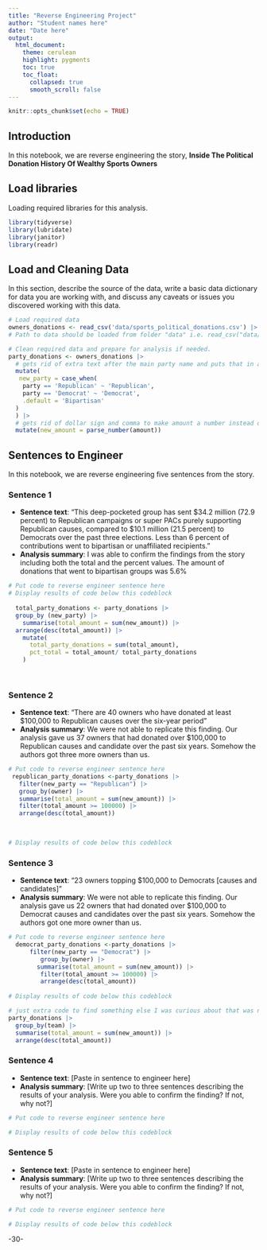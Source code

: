 ```yaml
---
title: "Reverse Engineering Project"
author: "Student names here"
date: "Date here"
output:
  html_document:
    theme: cerulean
    highlight: pygments
    toc: true
    toc_float:
      collapsed: true
      smooth_scroll: false
---
```


```r
knitr::opts_chunk$set(echo = TRUE)
```

## Introduction

In this notebook, we are reverse engineering the story, **Inside The Political Donation History Of Wealthy Sports Owners**

## Load libraries

Loading required libraries for this analysis.

```r
library(tidyverse)
library(lubridate)
library(janitor)
library(readr)


```

## Load and Cleaning Data

In this section, describe the source of the data, write a basic data dictionary for data you are working with, and discuss any caveats or issues you discovered working with this data.

```r
# Load required data
owners_donations <- read_csv('data/sports_political_donations.csv') |> clean_names()
# Path to data should be loaded from folder "data" i.e. read_csv("data/name_of_data.csv")

# Clean required data and prepare for analysis if needed. 
party_donations <- owners_donations |>
  # gets rid of extra text after the main party name and puts that in a new column 
  mutate(
   new_party = case_when(
    party == 'Republican' ~ 'Republican',
    party == 'Democrat' ~ 'Democrat',
    .default = 'Bipartisan'
  )
  ) |>
  # gets rid of dollar sign and comma to make amount a number instead of a character in a new column 
  mutate(new_amount = parse_number(amount)) 


```

## Sentences to Engineer

In this notebook, we are reverse engineering five sentences from the story.

### Sentence 1

-   **Sentence text**: "This deep-pocketed group has sent \$34.2 million (72.9 percent) to Republican campaigns or super PACs purely supporting Republican causes, compared to \$10.1 million (21.5 percent) to Democrats over the past three elections. Less than 6 percent of contributions went to bipartisan or unaffiliated recipients."
-   **Analysis summary**: I was able to confirm the findings from the story including both the total and the percent values. The amount of donations that went to bipartisan groups was 5.6%

```r
# Put code to reverse engineer sentence here
# Display results of code below this codeblock
    
  total_party_donations <- party_donations |>
  group_by (new_party) |>
    summarise(total_amount = sum(new_amount)) |>
  arrange(desc(total_amount)) |>
    mutate(
      total_party_donations = sum(total_amount),
      pct_total = total_amount/ total_party_donations
    )
   
 

```

### Sentence 2

-   **Sentence text**: "There are 40 owners who have donated at least \$100,000 to Republican causes over the six-year period"
-   **Analysis summary**: We were not able to replicate this finding. Our analysis gave us 37 owners that had donated over \$100,000 to Republican causes and candidate over the past six years. Somehow the authors got three more owners than us.

```r
# Put code to reverse engineer sentence here
 republican_party_donations <-party_donations |>
   filter(new_party == "Republican") |>
   group_by(owner) |>
   summarise(total_amount = sum(new_amount)) |>
   filter(total_amount >= 100000) |>
   arrange(desc(total_amount))
   
          

# Display results of code below this codeblock

```

### Sentence 3

-   **Sentence text**: "23 owners topping \$100,000 to Democrats [causes and candidates]"
-   **Analysis summary**: We were not able to replicate this finding. Our analysis gave us 22 owners that had donated over \$100,000 to Democrat causes and candidates over the past six years. Somehow the authors got one more owner than us.

```r
# Put code to reverse engineer sentence here
  democrat_party_donations <-party_donations |>
      filter(new_party == "Democrat") |>
         group_by(owner) |>
        summarise(total_amount = sum(new_amount)) |>
         filter(total_amount >= 100000) |>
         arrange(desc(total_amount))
   
# Display results of code below this codeblock

```

```r
# just extra code to find something else I was curious about that was not stated in the story
party_donations |>
  group_by(team) |>
  summarise(total_amount = sum(new_amount)) |>
  arrange(desc(total_amount))
```

### Sentence 4

-   **Sentence text**: [Paste in sentence to engineer here]
-   **Analysis summary**: [Write up two to three sentences describing the results of your analysis. Were you able to confirm the finding? If not, why not?]

```r
# Put code to reverse engineer sentence here

# Display results of code below this codeblock

```

### Sentence 5

-   **Sentence text**: [Paste in sentence to engineer here]
-   **Analysis summary**: [Write up two to three sentences describing the results of your analysis. Were you able to confirm the finding? If not, why not?]

```r
# Put code to reverse engineer sentence here

# Display results of code below this codeblock

```

-30-
